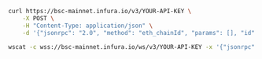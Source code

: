
<Tabs>
  <TabItem value="cURL">

```bash
curl https://bsc-mainnet.infura.io/v3/YOUR-API-KEY \
    -X POST \
    -H "Content-Type: application/json" \
    -d '{"jsonrpc": "2.0", "method": "eth_chainId", "params": [], "id":1}'
```

  </TabItem>
  <TabItem value="WSS">

```bash
wscat -c wss://bsc-mainnet.infura.io/ws/v3/YOUR-API-KEY -x '{"jsonrpc": "2.0", "method": "eth_chainId", "params": [], "id":1}'
```

  </TabItem>

</Tabs>

